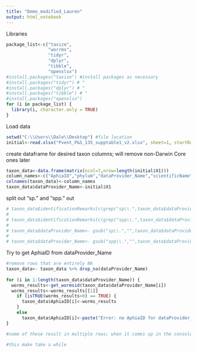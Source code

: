 ```yaml
---
title: "Demo_modified_Lauren"
output: html_notebook
---
```

Libraries
```r
package_list<-c("taxize",
                "worrms",
                "tidyr",
                "dplyr",
                "tibble",
                "openxlsx")
#install.packages("taxize") #install packages as necessary
#install.packages("tidyr") # "
#install.packages("dplyr") # "
#install.packages("tibble") # "
#install.packages("openxlsx")
for (i in package_list) {
  library(i, character.only = TRUE)
}
```

Load data
```r
setwd("C:\\Users\\Dale\\Desktop") #file location
initial<-read.xlsx("Pvent_P&S_135_supptable1_v2.xlsx", sheet=1, startRow=6, colNames=FALSE) #file name; skip first 5 roles, which aren't species names
```


create dataframe for desired taxon columns; will remove non-Darwin Core ones later
```r
taxon_data<-data.frame(matrix(ncol=7,nrow=length(initial$X1)))
column_names<-c("AphiaID","phylum","dataProvider_Name","scientificName","scientificNameID","identificationRemarks","taxonRank")
colnames(taxon_data)<-column_names
taxon_data$dataProvider_Name<-initial$X1
```

split out "sp."  and "spp." out
```r
# taxon_data$identificationRemarks[c(grep("sp\\.",taxon_data$dataProvider_Name))]<-"sp." #put sp. in when in dataaProvider_Name
# 
# taxon_data$identificationRemarks[c(grep("spp\\.",taxon_data$dataProvider_Name))]<-"spp." #put spp. "
# 
# taxon_data$dataProvider_Name<- gsub("sp\\.","",taxon_data$dataProvider_Name)
# 
# taxon_data$dataProvider_Name<- gsub("spp\\.","",taxon_data$dataProvider_Name)
```

Try to get AphiaID from dataProvider_Name
```r
#remove rows that are entirely NA
taxon_data<- taxon_data %>% drop_na(dataProvider_Name)
  
for (i in 1:length(taxon_data$dataProvider_Name)) {
  worms_results<-get_wormsid(taxon_data$dataProvider_Name[i])
  worms_results<-worms_results[[1]]
    if (isTRUE(worms_results>0) == TRUE) {
      taxon_data$AphiaID[i]<-worms_results
    }
    else
      taxon_data$AphiaID[i]<-paste("Error: no AphiaID for dataProvider_Name value in row",i,sep=" ")
}

#some of these result in multiple rows; when it comes up in the console asking you to select a row, 1 is usually the best choice; however, for some reason, setting rows=1 in get_wormsid() results in errors for Lepetodrilus

#this make take a while
```
